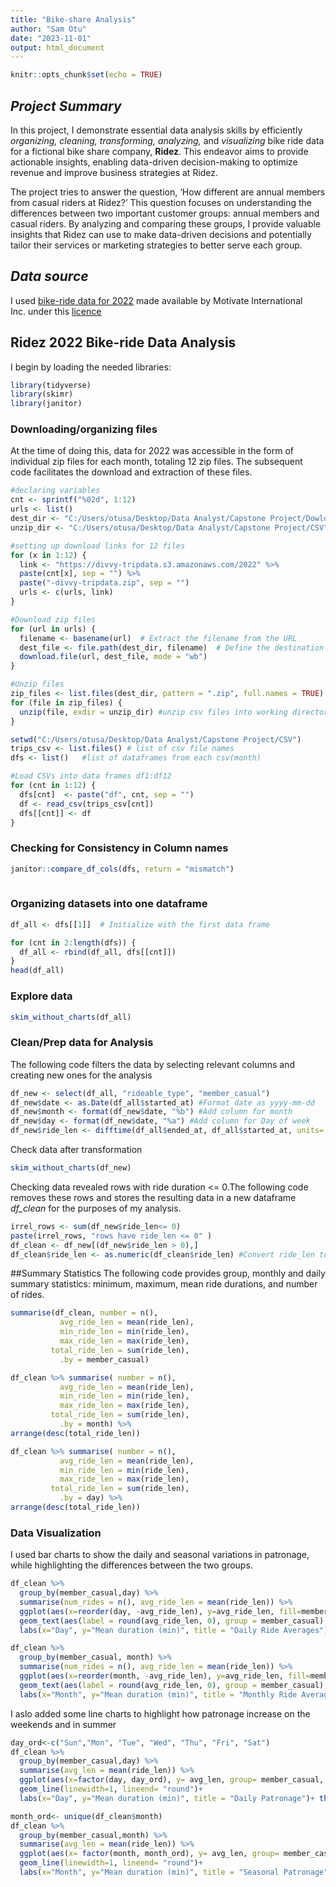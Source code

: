 ---
title: "Bike-share Analysis"
author: "Sam Otu"
date: "2023-11-01"
output: html_document
---

```{r setup, include=FALSE}
knitr::opts_chunk$set(echo = TRUE)
```

## *Project Summary*

In this project, I demonstrate essential data analysis skills by efficiently *organizing, cleaning, transforming, analyzing,* and *visualizing* bike ride data for a fictional bike share company, **Ridez**. This endeavor aims to provide actionable insights, enabling data-driven decision-making to optimize revenue and improve business strategies at Ridez.

The project tries to answer the question, 'How different are annual members from casual riders at Ridez?' This question focuses on understanding the differences between two important customer groups: annual members and casual riders. By analyzing and comparing these groups, I provide valuable insights that Ridez can use to make data-driven decisions and potentially tailor their services or marketing strategies to better serve each group.

## *Data source*

I used [bike-ride data for 2022](https://divvy-tripdata.s3.amazonaws.com/index.html) made available by Motivate International Inc. under this [licence](https://divvybikes.com/data-license-agreement)

## Ridez 2022 Bike-ride Data Analysis

I begin by loading the needed libraries:

```{r load libraries, warning=FALSE}
library(tidyverse)
library(skimr)
library(janitor)
```

### Downloading/organizing files

At the time of doing this, data for 2022 was accessible in the form of individual zip files for each month, totaling 12 zip files. The subsequent code facilitates the download and extraction of these files.

```{r Downloading/Unzipping files, eval=FALSE}
#declaring variables
cnt <- sprintf("%02d", 1:12)
urls <- list()
dest_dir <- "C:/Users/otusa/Desktop/Data Analyst/Capstone Project/Dowloads"
unzip_dir <- "C:/Users/otusa/Desktop/Data Analyst/Capstone Project/CSV"

#setting up download links for 12 files
for (x in 1:12) {
  link <- "https://divvy-tripdata.s3.amazonaws.com/2022" %>% 
  paste(cnt[x], sep = "") %>% 
  paste("-divvy-tripdata.zip", sep = "")
  urls <- c(urls, link)
}

#Download zip files
for (url in urls) {
  filename <- basename(url)  # Extract the filename from the URL
  dest_file <- file.path(dest_dir, filename)  # Define the destination file path
  download.file(url, dest_file, mode = "wb")
}

#Unzip files
zip_files <- list.files(dest_dir, pattern = ".zip", full.names = TRUE) #list downloaded zip files
for (file in zip_files) {
  unzip(file, exdir = unzip_dir) #unzip csv files into working directory
}

```

```{r Set Working Directory}
setwd("C:/Users/otusa/Desktop/Data Analyst/Capstone Project/CSV")
trips_csv <- list.files() # list of csv file names
dfs <- list()   #list of dataframes from each csv(month)

#Load CSVs into data frames df1:df12
for (cnt in 1:12) {
  dfs[cnt]  <- paste("df", cnt, sep = "")
  df <- read_csv(trips_csv[cnt])
  dfs[[cnt]] <- df
}
```

### Checking for Consistency in Column names

```{r Checking Consistency }
janitor::compare_df_cols(dfs, return = "mismatch")
  
```

### Organizing datasets into one dataframe

```{r Combine Dataframes}
df_all <- dfs[[1]]  # Initialize with the first data frame

for (cnt in 2:length(dfs)) {
  df_all <- rbind(df_all, dfs[[cnt]])
}
head(df_all)
```

### Explore data

```{r Explore Data}
skim_without_charts(df_all)
```

### Clean/Prep data for Analysis

The following code filters the data by selecting relevant columns and creating new ones for the analysis

```{r Filter/Create New Columns}
df_new <- select(df_all, "rideable_type", "member_casual")
df_new$date <- as.Date(df_all$started_at) #Format date as yyyy-mm-dd
df_new$month <- format(df_new$date, "%b") #Add column for month
df_new$day <- format(df_new$date, "%a") #Add column for Day of week
df_new$ride_len <- difftime(df_all$ended_at, df_all$started_at, units= "mins") #Add column for ride length

```

Check data after transformation

```{r Checking Data}
skim_without_charts(df_new)
```

Checking data revealed rows with ride duration \<= 0.The following code removes these rows and stores the resulting data in a new dataframe *df_clean* for the purposes of my analysis.

```{r Cleaning Data}
irrel_rows <- sum(df_new$ride_len<= 0)
paste(irrel_rows, "rows have ride_len <= 0" )
df_clean <- df_new[(df_new$ride_len > 0),]
df_clean$ride_len <- as.numeric(df_clean$ride_len) #Convert ride_len to numeric
```

##Summary Statistics The following code provides group, monthly and daily summary statistics: minimum, maximum, mean ride durations, and number of rides.

```{r Summary Stats by Group}
summarise(df_clean, number = n(),
           avg_ride_len = mean(ride_len),
           min_ride_len = min(ride_len), 
           max_ride_len = max(ride_len),
         total_ride_len = sum(ride_len),
           .by = member_casual)
```

```{r Summary Stats by Month}
df_clean %>% summarise( number = n(),
           avg_ride_len = mean(ride_len),
           min_ride_len = min(ride_len), 
           max_ride_len = max(ride_len),
         total_ride_len = sum(ride_len),
           .by = month) %>% 
arrange(desc(total_ride_len))
```

```{r Summary Stats by Day}
df_clean %>% summarise( number = n(),
           avg_ride_len = mean(ride_len),
           min_ride_len = min(ride_len), 
           max_ride_len = max(ride_len),
         total_ride_len = sum(ride_len),
           .by = day) %>% 
arrange(desc(total_ride_len))
```

### Data Visualization

I used bar charts to show the daily and seasonal variations in patronage, while highlighting the differences between the two groups.

```{r Daily means Bar chart}
df_clean %>% 
  group_by(member_casual,day) %>% 
  summarise(num_rides = n(), avg_ride_len = mean(ride_len)) %>% 
  ggplot(aes(x=reorder(day, -avg_ride_len), y=avg_ride_len, fill=member_casual))+geom_col()+
  geom_text(aes(label = round(avg_ride_len, 0), group = member_casual), position = position_stack(vjust = 0.5))+
  labs(x="Day", y="Mean duration (min)", title = "Daily Ride Averages")+ theme_minimal()
```

```{r Monthly means Bar chart}
df_clean %>% 
  group_by(member_casual, month) %>% 
  summarise(num_rides = n(), avg_ride_len = mean(ride_len)) %>% 
  ggplot(aes(x=reorder(month, -avg_ride_len), y=avg_ride_len, fill=member_casual))+geom_col()+
  geom_text(aes(label = round(avg_ride_len, 0), group = member_casual), position = position_stack(vjust = 0.5))+
  labs(x="Month", y="Mean duration (min)", title = "Monthly Ride Averages")+ theme_minimal()
```

I aslo added some line charts to highlight how patronage increase on the weekends and in summer

```{r Daily means linechart}
day_ord<-c("Sun","Mon", "Tue", "Wed", "Thu", "Fri", "Sat")
df_clean %>% 
  group_by(member_casual,day) %>% 
  summarise(avg_len = mean(ride_len)) %>% 
  ggplot(aes(x=factor(day, day_ord), y= avg_len, group= member_casual, color= member_casual))+
  geom_line(linewidth=1, lineend= "round")+ 
  labs(x="Day", y="Mean duration (min)", title = "Daily Patronage")+ theme_minimal()
```

```{r}
month_ord<- unique(df_clean$month)
df_clean %>% 
  group_by(member_casual,month) %>% 
  summarise(avg_len = mean(ride_len)) %>% 
  ggplot(aes(x= factor(month, month_ord), y= avg_len, group= member_casual, color= member_casual))+
  geom_line(linewidth=1, lineend= "round")+ 
  labs(x="Month", y="Mean duration (min)", title = "Seasonal Patronage")+ theme_minimal()
```

